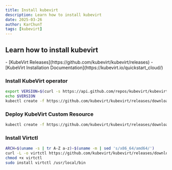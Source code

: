 ```yaml
---
title: Install kubevirt
description: Learn how to install kubevirt
date: 2025-03-26
author: KarChunT
tags: [kubevirt]
---
```


## Learn how to install kubevirt

<Callout title="More Information">
  - [KubeVirt Releases](https://github.com/kubevirt/kubevirt/releases)
  - [KubeVirt Installation Documentation](https://kubevirt.io/quickstart_cloud/)
</Callout>

<Steps>

### Install KubeVirt operator

```bash
export VERSION=$(curl -s https://api.github.com/repos/kubevirt/kubevirt/releases | grep tag_name | grep -v -- '-rc' | sort -r | head -1 | awk -F': ' '{print $2}' | sed 's/,//' | xargs)
echo $VERSION
kubectl create -f https://github.com/kubevirt/kubevirt/releases/download/${VERSION}/kubevirt-operator.yaml
```

### Deploy KubeVirt Custom Resource

```bash
kubectl create -f https://github.com/kubevirt/kubevirt/releases/download/${VERSION}/kubevirt-cr.yaml
```

### Install Virtctl

```bash
ARCH=$(uname -s | tr A-Z a-z)-$(uname -m | sed 's/x86_64/amd64/')
curl -L -o virtctl https://github.com/kubevirt/kubevirt/releases/download/${VERSION}/virtctl-${VERSION}-${ARCH}
chmod +x virtctl
sudo install virtctl /usr/local/bin
```

</Steps>
<Comments />
